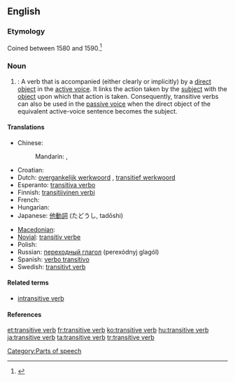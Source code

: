 {{wikipedia}}
==English==

===Etymology===
Coined between 1580 and 1590.<ref>{{R:Dictionary.com 1.1}}</ref>

===Noun===
{{en-noun|sg=[[transitive]] [[verb]]}}

# {{grammar}}: A verb that is accompanied (either clearly or implicitly) by a [[direct object]] in the [[active voice]]. It links the action taken by the [[subject]] with the [[object]] upon which that action is taken.  Consequently, transitive verbs can also be used in the [[passive voice]] when the direct object of the equivalent active-voice sentence becomes the subject.

====Translations====
{{trans-top|a verb that is accompanied by a direct object}}
* Chinese:
*: Mandarin: {{t|zh|他動詞|sc=Hani}},  {{t|zh|他动词|tr=zìdòngcí|sc=Hani}}
* Croatian: {{t-|hr|prijelazni glagol|m}}
* Dutch: [[overgankelijk werkwoord]] {{n}}, [[transitief werkwoord]] {{n}}
* Esperanto: [[transitiva verbo]]
* Finnish: [[transitiivinen verbi]]
* French: {{t+|fr|verbe transitif|m}}
* Hungarian: {{t+|hu|tárgyas ige}}
* Japanese: [[他動詞]] (たどうし, tadōshi)
{{trans-mid}}
* [[Macedonian]]: {{t|mk|преоден глагол|m|tr=préoden glágol|sc=Cyrl|xs=Macedonian}}
* [[Novial]]: [[transitiv verbe]]
* Polish: {{t+|pl|czasownik przechodni|m}}
* Russian: [[переходный глагол]] (perexódnyj glagól) {{m}}
* Spanish: [[verbo transitivo]] {{m}}
* Swedish: [[transitivt verb]] {{n}}
{{trans-bottom}}

====Related terms====
* [[intransitive verb]]

====References====
<references/>

[[Category:Parts of speech]]

[[et:transitive verb]]
[[fr:transitive verb]]
[[ko:transitive verb]]
[[hu:transitive verb]]
[[ja:transitive verb]]
[[ta:transitive verb]]
[[tr:transitive verb]]
